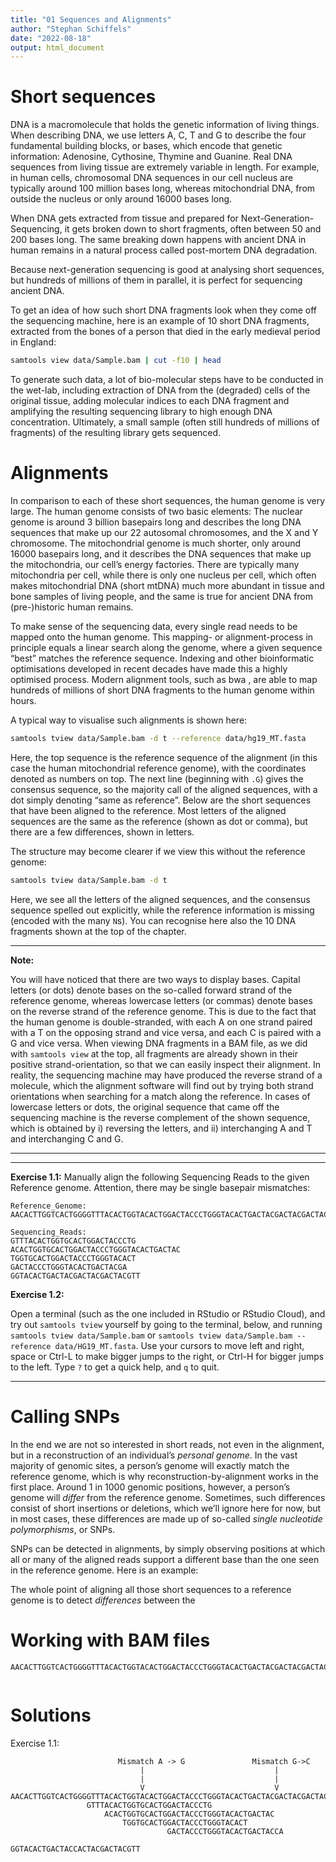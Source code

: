 ```yaml
---
title: "01 Sequences and Alignments"
author: "Stephan Schiffels"
date: "2022-08-18"
output: html_document
---
```


# Short sequences

DNA is a macromolecule that holds the genetic information of living things. When describing DNA, we use letters A, C, T and G to describe the four fundamental building blocks, or bases, which encode that genetic information: Adenosine, Cythosine, Thymine and Guanine. Real DNA sequences from living tissue are extremely variable in length. For example, in human cells, chromosomal DNA sequences in our cell nucleus are typically around 100 million bases long, whereas mitochondrial DNA, from outside the nucleus or only around 16000 bases long.

When DNA gets extracted from tissue and prepared for Next-Generation-Sequencing, it gets broken down to short fragments, often between 50 and 200 bases long. The same breaking down happens with ancient DNA in human remains in a natural process called post-mortem DNA degradation. 

Because next-generation sequencing is good at analysing short sequences, but hundreds of millions of them in parallel, it is perfect for sequencing ancient DNA.

To get an idea of how such short DNA fragments look when they come off the sequencing machine, here is an example of 10 short DNA fragments, extracted from the bones of a person that died in the early medieval period in England:

```bash
samtools view data/Sample.bam | cut -f10 | head
```

To generate such data, a lot of bio-molecular steps have to be conducted in the wet-lab, including extraction of DNA from the (degraded) cells of the original tissue, adding molecular indices to each DNA fragment and amplifying the resulting sequencing library to high enough DNA concentration. Ultimately, a small sample (often still hundreds of millions of fragments) of the resulting library gets sequenced.

# Alignments

In comparison to each of these short sequences, the human genome is very large. The human genome consists of two basic elements: The nuclear genome is around 3 billion basepairs long and describes the long DNA sequences that make up our 22 autosomal chromosomes, and the X and Y chromosome. The mitochondrial genome is much shorter, only around 16000 basepairs long, and it describes the DNA sequences that make up the mitochondria, our cell's energy factories. There are typically many mitochondria per cell, while there is only one nucleus per cell, which often makes mitochondrial DNA (short mtDNA) much more abundant in tissue and bone samples of living people, and the same is true for ancient DNA from (pre-)historic human remains.

To make sense of the sequencing data, every single read needs to be mapped onto the human genome. This mapping- or alignment-process in principle equals a linear search along the genome, where a given sequence "best" matches the reference sequence. Indexing and other bioinformatic optimisations developed in recent decades have made this a highly optimised process. Modern alignment tools, such as bwa [](), are able to map hundreds of millions of short DNA fragments to the human genome within hours.

A typical way to visualise such alignments is shown here:
```bash
samtools tview data/Sample.bam -d t --reference data/hg19_MT.fasta
```

Here, the top sequence is the reference sequence of the alignment (in this case the human mitochondrial reference genome), with the coordinates denoted as numbers on top. The next line (beginning with `.G`) gives the consensus sequence, so the majority call of the aligned sequences, with a dot simply denoting "same as reference". Below are the short sequences that have been aligned to the reference. Most letters of the aligned sequences are the same as the reference (shown as dot or comma), but there are a few differences, shown in letters. 

The structure may become clearer if we view this without the reference genome:
```bash
samtools tview data/Sample.bam -d t
```

Here, we see all the letters of the aligned sequences, and the consensus sequence spelled out explicitly, while the reference information is missing (encoded with the many `N`s). You can recognise here also the 10 DNA fragments shown at the top of the chapter.

---

**Note:**

You will have noticed that there are two ways to display bases. Capital letters (or dots) denote bases on the so-called forward strand of the reference genome, whereas lowercase letters (or commas) denote bases on the reverse strand of the reference genome. This is due to the fact that the human genome is double-stranded, with each A on one strand paired with a T on the opposing strand and vice versa, and each C is paired with a G and vice versa. When viewing DNA fragments in a BAM file, as we did with `samtools view` at the top, all fragments are already shown in their positive strand-orientation, so that we can easily inspect their alignment. In reality, the sequencing machine may have produced the reverse strand of a molecule, which the alignment software will find out by trying both strand orientations when searching for a match along the reference. In cases of lowercase letters or dots, the original sequence that came off the sequencing machine is the reverse complement of the shown sequence, which is obtained by i) reversing the letters, and ii) interchanging A and T and interchanging C and G.

---


---

**Exercise 1.1:**
Manually align the following Sequencing Reads to the given Reference genome. Attention, there may be single basepair mismatches:

```text
Reference_Genome: 
AACACTTGGTCACTGGGGTTTACACTGGTACACTGGACTACCCTGGGTACACTGACTACGACTACGACTACGTTTACCCCAATTT

Sequencing_Reads:     
GTTTACACTGGTGCACTGGACTACCCTG
ACACTGGTGCACTGGACTACCCTGGGTACACTGACTAC
TGGTGCACTGGACTACCCTGGGTACACT
GACTACCCTGGGTACACTGACTACGA
GGTACACTGACTACGACTACGACTACGTT
```

**Exercise 1.2:**

Open a terminal (such as the one included in RStudio or RStudio Cloud), and try out `samtools tview` yourself by going to the terminal, below, and running `samtools tview data/Sample.bam` or `samtools tview data/Sample.bam --reference data/HG19_MT.fasta`. Use your cursors to move left and right, space or Ctrl-L to make bigger jumps to the right, or Ctrl-H for bigger jumps to the left. Type `?` to get a quick help, and `q` to quit.

---


# Calling SNPs

In the end we are not so interested in short reads, not even in the alignment, but in a reconstruction of an individual's _personal genome_. In the vast majority of genomic sites, a person's genome will exactly match the reference genome, which is why reconstruction-by-alignment works in the first place. Around 1 in 1000 genomic positions, however, a person's genome will _differ_ from the reference genome. Sometimes, such differences consist of short insertions or deletions, which we'll ignore here for now, but in most cases, these differences are made up of so-called _single nucleotide polymorphisms_, or SNPs.

SNPs can be detected in alignments, by simply observing positions at which all or many of the aligned reads support a different base than the one seen in the reference genome. Here is an example:



The whole point of aligning all those short sequences to a reference genome is to detect _differences_ between the 


# Working with BAM files










```text
AACACTTGGTCACTGGGGTTTACACTGGTACACTGGACTACCCTGGGTACACTGACTACGACTACGACTACGTTTACCCCAATTT


```



# Solutions

Exercise 1.1:
```text
                        Mismatch A -> G               Mismatch G->C
                             |                             |
                             |                             |
                             V                             V
AACACTTGGTCACTGGGGTTTACACTGGTACACTGGACTACCCTGGGTACACTGACTACGACTACGACTACGTTTACCCCAATTT
                 GTTTACACTGGTGCACTGGACTACCCTG
                     ACACTGGTGCACTGGACTACCCTGGGTACACTGACTAC
                         TGGTGCACTGGACTACCCTGGGTACACT
                                   GACTACCCTGGGTACACTGACTACCA
                                             GGTACACTGACTACCACTACGACTACGTT
```

